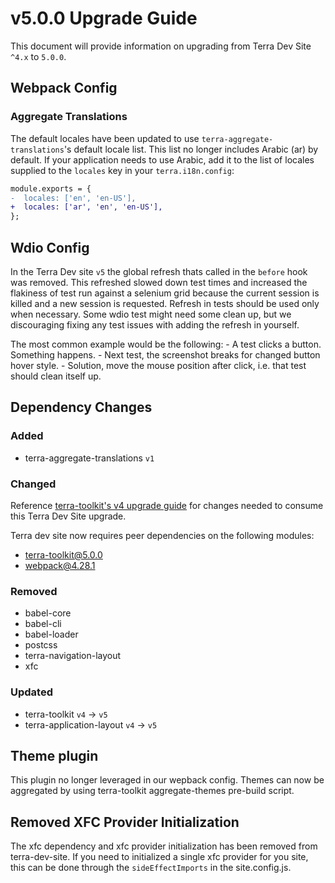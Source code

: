 # v5.0.0 Upgrade Guide

This document will provide information on upgrading from Terra Dev Site `^4.x` to `5.0.0`.

## Webpack Config

### Aggregate Translations

The default locales have been updated to use `terra-aggregate-translations`'s default locale list. This list no longer includes Arabic (ar) by default. If your application needs to use Arabic, add it to the list of locales supplied to the `locales` key in your `terra.i18n.config`:

```diff
module.exports = {
-  locales: ['en', 'en-US'],
+  locales: ['ar', 'en', 'en-US'],
};
```

## Wdio Config

In the Terra Dev site `v5` the global refresh thats called in the `before` hook was removed. This refreshed slowed down test times and increased the flakiness of test run against a selenium grid because the current session is killed and a new session is requested. Refresh in tests should be used only when necessary. Some wdio test might need some clean up, but we discouraging fixing any test issues with adding the refresh in yourself.

The most common example would be the following:
    - A test clicks a button. Something happens.
    - Next test, the screenshot breaks for changed button hover style.
    - Solution, move the mouse position after click, i.e. that test should clean itself up.

## Dependency Changes

### Added

- terra-aggregate-translations `v1`

### Changed

Reference [terra-toolkit's v4 upgrade guide](https://github.com/cerner/terra-toolkit-boneyard/blob/main/docs/guides/UpgradeGuide-v4.0.0.md) for changes needed to consume this Terra Dev Site upgrade.

Terra dev site now requires peer dependencies on the following modules:

- terra-toolkit@5.0.0
- webpack@4.28.1

### Removed

- babel-core
- babel-cli
- babel-loader
- postcss
- terra-navigation-layout
- xfc

### Updated

- terra-toolkit `v4` -> `v5`
- terra-application-layout `v4` -> `v5`

## Theme plugin

This plugin no longer leveraged in our wepback config. Themes can now be aggregated by using terra-toolkit aggregate-themes pre-build script.

## Removed XFC Provider Initialization

The xfc dependency and xfc provider initialization has been removed from terra-dev-site. If you need to initialized a single xfc provider for you site, this can be done through the `sideEffectImports` in the site.config.js.